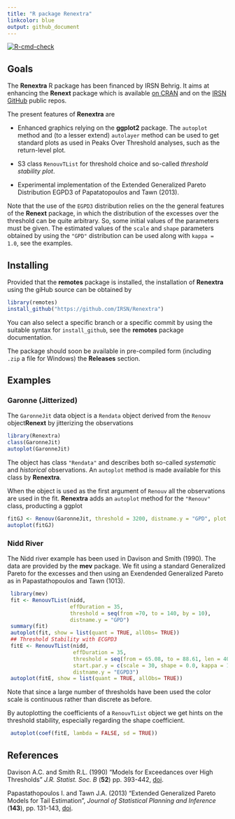 ```yaml
---
title: "R package Renextra"
linkcolor: blue
output: github_document
---
```


<!-- badges: start -->
[![R-cmd-check](https://github.com/yvesdeville/nieve/actions/workflows/check.yml/badge.svg)](https://github.com/yvesdeville/nieve/actions/workflows/check.yml)
<!-- badges: end -->

## Goals

The **Renextra** R package has been financed by IRSN Behrig. It aims
at enhancing the **Renext** package which is available [on
CRAN](https://cran.r-project.org/web/packages/Renext/index.html) and
on the [IRSN GitHub](https://github.com/IRSN/Renext) public repos.

The present features of **Renextra** are

- Enhanced graphics relying on the **ggplot2** package. The `autoplot`
  method and (to a lesser extend) `autolayer` method can be used to
  get standard plots as used in Peaks Over Threshold analyses, such as
  the return-level plot.

- S3 class `RenouvTList` for threshold choice and so-called *threshold
  stability plot*.
  
- Experimental implementation of the Extended Generalized Pareto
 Distribution EGPD3 of Papatatopoulos and Tawn (2013).
 
 Note that the use of the `EGPD3` distribution relies on the the
 general features of the **Renext** package, in which the distribution
 of the excesses over the threshold can be quite arbitrary. So, some
 initial values of the parameters must be given. The estimated values
 of the `scale` and `shape` parameters obtained by using the `"GPD"`
 distribution can be used along with `kappa = 1.0`, see the examples.
 

## Installing

Provided that the **remotes** package is installed, the installation of
**Renextra** using the giHub source can be obtained by


```r
library(remotes)
install_github("https://github.com/IRSN/Renextra")
```

You can also select a specific branch or a specific commit by using
the suitable syntax for `install_github`, see the **remotes** package
documentation.

The package should soon be available in pre-compiled form (including  
`.zip` a file for Windows) the **Releases** section.

## Examples

### Garonne (Jitterized)

The `GaronneJit` data object is a `Rendata` object derived from the
`Renouv` object**Renext** by jitterizing the observations 


```r
library(Renextra)
class(GaronneJit)
autoplot(GaronneJit)
```

The object has class `"Rendata"` and describes both so-called *systematic* 
and *historical* observations. An `autoplot` method is made available for this class by **Renextra**.

When the object is used as the first argument of `Renouv` all the
observations are used in the fit. **Renextra** adds an `autoplot`
method for the `"Renouv"` class, producting a ggplot

```r
fitGJ <- Renouv(GaronneJit, threshold = 3200, distname.y = "GPD", plot = FALSE)
autoplot(fitGJ)
```

### Nidd River 

The Nidd river example has been used in Davison and Smith (1990). The data 
are provided by the **mev** package. We fit using a standard Generalized 
Pareto for the excesses and then using an Exendended Generalized Pareto
as in Papastathopoulos and Tawn (1013).

```r
 library(mev)
 fit <- RenouvTList(nidd,
                    effDuration = 35,
                    threshold = seq(from =70, to = 140, by = 10),
                    distname.y = "GPD")
 summary(fit)
 autoplot(fit, show = list(quant = TRUE, allObs= TRUE))
 ## Threshold Stability with ECGPD3
 fitE <- RenouvTList(nidd,
                     effDuration = 35,
                     threshold = seq(from = 65.08, to = 88.61, len = 40),
                     start.par.y = c(scale = 30, shape = 0.0, kappa = 1.0),
                     distname.y = "EGPD3")
 autoplot(fitE, show = list(quant = TRUE, allObs= TRUE))
```

Note that since a large number of thresholds have been used the color scale 
is continuous rather than discrete as before.

By autoplotting the coefficients of a `RenouvTList` object we get 
hints on the threshold stability, especially regarding the shape coefficient.


```r
 autoplot(coef(fitE, lambda = FALSE, sd = TRUE))

```
 
## References 
 
Davison A.C. and Smith R.L. (1990) "Models for Exceedances over High Thresholds"
  *J.R. Statist. Soc. B* (**52**) pp. 393-442,
  [doi](https://doi.org/10.1111/j.2517-6161.1990.tb01796.x).
 
Papastathopoulos I. and Tawn J.A. (2013) "Extended Generalized Pareto
    Models for Tail Estimation", *Journal of Statistical
    Planning and Inference* (**143**), pp. 131-143, 
	[doi](https://doi.org/10.1016/j.jspi.2012.07.001).
